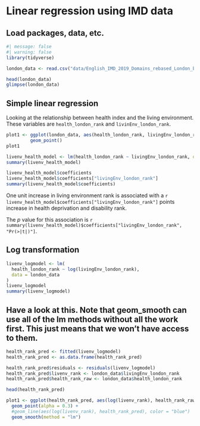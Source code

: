 # Linear regression using IMD data

## Load packages, data, etc.

```r
#| message: false
#| warning: false
library(tidyverse)
```

```r
london_data <- read.csv("data/English_IMD_2019_Domains_rebased_London_by_CDRC.csv")

head(london_data)
glimpse(london_data)
```


## Simple linear regression

Looking at the relationship between health index and the living environment.
These variables are `health_london_rank` and `livinEnv_london_rank`.

```r
plot1 <- ggplot(london_data, aes(health_london_rank, livingEnv_london_rank)) +
         geom_point()
plot1
```


```r
livenv_health_model <- lm(health_london_rank ~ livingEnv_london_rank, data = london_data)
summary(livenv_health_model)
```

```r
livenv_health_model$coefficients
livenv_health_model$coefficients["livingEnv_london_rank"]
summary(livenv_health_model$coefficients)
```


One unit increase in living environment rank is associated with a `r livenv_health_model$coefficients["livingEnv_london_rank"]` points increase in health deprivation and disability rank. 

The $p$ value for this association is `r summary(livenv_health_model)$coefficients["livingEnv_london_rank", "Pr(>|t|)"]`.


## Log transformation

```r
livenv_logmodel <- lm(
  health_london_rank ~ log(livingEnv_london_rank),
  data = london_data
)
livenv_logmodel
summary(livenv_logmodel)
```


## Have a look at this. Note that geom_smooth can use all of the lm methods without all the work first. This just means that we won't have access to them.

```r
health_rank_pred <- fitted(livenv_logmodel)
health_rank_pred <- as.data.frame(health_rank_pred)

health_rank_pred$residuals <- residuals(livenv_logmodel)
health_rank_pred$livenv_rank <- london_data$livingEnv_london_rank
health_rank_pred$health_rank_raw <- london_data$health_london_rank

head(health_rank_pred)

plot1 <- ggplot(health_rank_pred, aes(log(livenv_rank), health_rank_raw)) +
  geom_point(alpha = 0.3) +
  #geom_line(aes(log(livenv_rank), health_rank_pred), color = "blue")
  geom_smooth(method = "lm")

```









